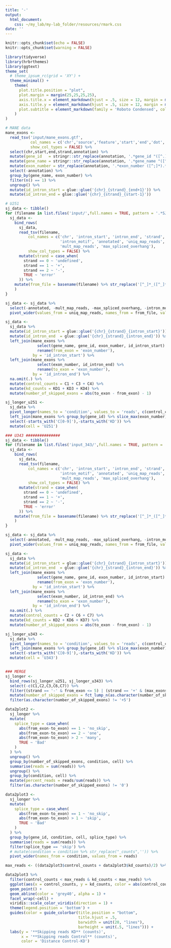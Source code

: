 ```yaml
---
title: '-'
output: 
  html_document: 
    css: ~/my_lab/my-lab_folder/resources/rmark.css
date: ''
---
```


```r
knitr::opts_chunk$set(echo = FALSE)
knitr::opts_chunk$set(warning = FALSE)

library(tidyverse)
library(hrbrthemes)
library(ggtext)
theme_set(
  # theme_ipsum_rc(grid = 'XY') +
  theme_minimal() +
    theme(
      plot.title.position = "plot",
      plot.margin = margin(25,25,25,25),
      axis.title.x = element_markdown(hjust = .5, size = 12, margin = margin(10,0,0,0)),
      axis.title.y = element_markdown(hjust = .5, size = 12, margin = margin(0,10,0,0)),
      plot.subtitle = element_markdown(family = 'Roboto Condensed', color = 'grey60')
    )
)
```



```r
# MANE data
mane_exons <-
  read_tsv('input/mane_exons.gtf',
           col_names = c('chr','source','feature','start','end','dot','strand','dot2','annotation'),
           show_col_types = FALSE) %>%
  select(chr,start,end,strand,annotation) %>%
  mutate(gene_id   = stringr::str_replace(annotation, '.*gene_id "([^.]*).*','\\1')) %>%
  mutate(gene_name = stringr::str_replace(annotation, '.*gene_name "([^"]*).*','\\1')) %>%
  mutate(exon_number = str_replace(annotation, '.*exon_number ([^;]*).*','\\1') %>% as.numeric()) %>%
  select(-annotation) %>%
  group_by(gene_name, exon_number) %>%
  filter(n() == 1) %>%
  ungroup() %>%
  mutate(id_intron_start = glue::glue('{chr}_{strand}_{end+1}')) %>%
  mutate(id_intron_end = glue::glue('{chr}_{strand}_{start-1}'))

```

```r
# U251
sj_data <- tibble()
for (filename in list.files('input/',full.names = TRUE, pattern = '.*SJ.out.tab')) {
  sj_data <- 
    bind_rows(
      sj_data,
      read_tsv(filename,
          col_names = c('chr', 'intron_start', 'intron_end', 'strand',
                        'intron_motif', 'annotated', 'uniq_map_reads',
                        'mult_map_reads', 'max_spliced_overhang'),
          show_col_types = FALSE) %>%
      mutate(strand = case_when(
        strand == 0 ~ 'undefined',
        strand == 1 ~ '+',
        strand == 2 ~ '-',
        TRUE ~ 'error'
      )) %>%
    mutate(from_file = basename(filename) %>% str_replace('[^_]*_([^_]*).*','\\1'))
    ) 
} 

sj_data <- sj_data %>%
  select(-annotated, -mult_map_reads, -max_spliced_overhang, -intron_motif) %>%
  pivot_wider(values_from = uniq_map_reads, names_from = from_file, values_fill = 0)

sj_data <-
  sj_data %>%
  mutate(id_intron_start = glue::glue('{chr}_{strand}_{intron_start}')) %>%
  mutate(id_intron_end  = glue::glue('{chr}_{strand}_{intron_end}')) %>%
  left_join(mane_exons %>%  
              select(gene_name, gene_id, exon_number, id_intron_start) %>%
              rename(from_exon = 'exon_number'),
            by = 'id_intron_start') %>%
  left_join(mane_exons %>% 
              select(exon_number, id_intron_end) %>%
              rename(to_exon = 'exon_number'),
            by = 'id_intron_end') %>%
  na.omit(.) %>%
  mutate(control_counts = C1 + C3 + C4) %>%
  mutate(kd_counts = KD1 + KD3 + KD4) %>%
  mutate(number_of_skipped_exons = abs(to_exon - from_exon) - 1)

sj_longer_u251 <- 
  sj_data %>%
  pivot_longer(names_to = 'condition', values_to = 'reads', c(control_counts, kd_counts)) %>%
  left_join(mane_exons %>% group_by(gene_id) %>% slice_max(exon_number) %>% distinct(gene_id, exon_number) %>% rename(max_exons = 'exon_number')) %>%
  select(-starts_with('C[0-9]'),-starts_with('KD')) %>%
  mutate(cell = 'U251')

### U343 ###############
sj_data <- tibble()
for (filename in list.files('input_343/',full.names = TRUE, pattern = '.*SJ.out.tab')) {
  sj_data <- 
    bind_rows(
      sj_data,
      read_tsv(filename,
          col_names = c('chr', 'intron_start', 'intron_end', 'strand',
                        'intron_motif', 'annotated', 'uniq_map_reads',
                        'mult_map_reads', 'max_spliced_overhang'),
          show_col_types = FALSE) %>%
      mutate(strand = case_when(
        strand == 0 ~ 'undefined',
        strand == 1 ~ '+',
        strand == 2 ~ '-',
        TRUE ~ 'error'
      )) %>%
    mutate(from_file = basename(filename) %>% str_replace('[^_]*_([^_]*).*','\\1'))
    ) 
} 

sj_data <- sj_data %>%
  select(-annotated, -mult_map_reads, -max_spliced_overhang, -intron_motif) %>%
  pivot_wider(values_from = uniq_map_reads, names_from = from_file, values_fill = 0)

sj_data <-
  sj_data %>%
  mutate(id_intron_start = glue::glue('{chr}_{strand}_{intron_start}')) %>%
  mutate(id_intron_end  = glue::glue('{chr}_{strand}_{intron_end}')) %>%
  left_join(mane_exons %>%  
              select(gene_name, gene_id, exon_number, id_intron_start) %>%
              rename(from_exon = 'exon_number'),
            by = 'id_intron_start') %>%
  left_join(mane_exons %>% 
              select(exon_number, id_intron_end) %>%
              rename(to_exon = 'exon_number'),
            by = 'id_intron_end') %>%
  na.omit(.) %>%
  mutate(control_counts = C2 + C6 + C7) %>%
  mutate(kd_counts = KD2 + KD6 + KD7) %>%
  mutate(number_of_skipped_exons = abs(to_exon - from_exon) - 1)

sj_longer_u343 <- 
  sj_data %>%
  pivot_longer(names_to = 'condition', values_to = 'reads', c(control_counts, kd_counts)) %>%
  left_join(mane_exons %>% group_by(gene_id) %>% slice_max(exon_number) %>% distinct(gene_id, exon_number) %>% rename(max_exons = 'exon_number')) %>%
  select(-starts_with('C[0-9]'),-starts_with('KD')) %>%
  mutate(cell = 'U343')


### MERGE
sj_longer <-
  bind_rows(sj_longer_u251, sj_longer_u343) %>%
  select(-c(C1,C2,C3,C6,C7)) %>%
  filter((strand == '-' & from_exon <= 5) | (strand == '+' & (max_exons - from_exon) <= 5)) %>%
  mutate(number_of_skipped_exons = fct_lump_n(as.character(number_of_skipped_exons),5,other_level = '+5')) %>%
  filter(as.character(number_of_skipped_exons) != '+5')

```


```r
data2plot2 <-
  sj_longer %>%
  mutate(
    splice_type = case_when(
      abs(from_exon-to_exon) == 1 ~ 'no_skip',
      abs(from_exon-to_exon) == 2 ~ 'one',
      abs(from_exon-to_exon) > 2 ~ 'many',
      TRUE ~ 'Bad'
    )
  ) %>% 
  ungroup() %>%
  group_by(number_of_skipped_exons, condition, cell) %>%
  summarise(reads = sum(reads)) %>%
  ungroup() %>%
  group_by(condition, cell) %>%
  mutate(percent_reads = reads/sum(reads)) %>%
  filter(as.character(number_of_skipped_exons) != '0')
```


```r
data2plot3 <-
  sj_longer %>%
  mutate(
    splice_type = case_when(
      abs(from_exon-to_exon) == 1 ~ 'no_skip',
      abs(from_exon-to_exon) > 1 ~ 'skip',
      TRUE ~ 'Bad'
    )
  ) %>%
  group_by(gene_id, condition, cell, splice_type) %>%
  summarise(reads = sum(reads)) %>%
  filter(splice_type == 'skip') %>%
  # mutate(condition = condition %>% str_replace("_counts",'')) %>% 
  pivot_wider(names_from = condition, values_from = reads)

max_reads <- ((data2plot3$control_counts + data2plot3$kd_counts)/2) %>% quantile(0.90)

data2plot3 %>%
  filter(control_counts < max_reads & kd_counts < max_reads) %>%
  ggplot(aes(x = control_counts, y = kd_counts, color = abs(control_counts - kd_counts))) +
  geom_point() +
  geom_abline(color = 'grey40', alpha = 1) +
  facet_wrap(~cell) +
  viridis::scale_color_viridis(direction = 1) +
  theme(legend.position = 'bottom') +
  guides(color = guide_colorbar(title.position = "bottom", 
                                title.hjust = .5, 
                                barwidth = unit(20, "lines"), 
                                barheight = unit(.5, "lines"))) +
  labs(y = '**Skipping reads KD** (counts)', 
       x = '**Skipping reads Control** (counts)', 
       color = 'Distance Control-KD')
```